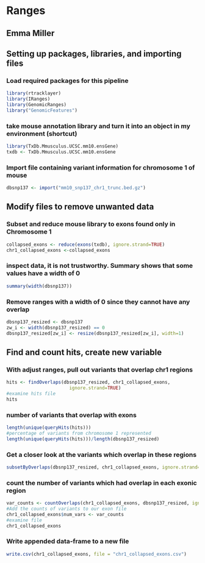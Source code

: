 # Ranges 
## Emma Miller

## Setting up packages, libraries, and importing files
### Load required packages for this pipeline
```{r}
library(rtracklayer)
library(IRanges)
library(GenomicRanges)
library("GenomicFeatures")
```

### take mouse annotation library and turn it into an object in my environment (shortcut)
```{r}
library(TxDb.Mmusculus.UCSC.mm10.ensGene)
txdb <- TxDb.Mmusculus.UCSC.mm10.ensGene
```

### Import file containing variant information for chromosome 1 of mouse
```{r}
dbsnp137 <- import("mm10_snp137_chr1_trunc.bed.gz")
```

## Modify files to remove unwanted data

### Subset and reduce mouse library to exons found only in Chromosome 1
```{r}
collapsed_exons <- reduce(exons(txdb), ignore.strand=TRUE)
chr1_collapsed_exons <-collapsed_exons
```


### inspect data, it is not trustworthy. Summary shows that some values have a width of 0
```{r}
summary(width(dbsnp137))
```

### Remove ranges with a width of 0 since they cannot have any overlap
```{r}
dbsnp137_resized <- dbsnp137
zw_i <- width(dbsnp137_resized) == 0
dbsnp137_resized[zw_i] <- resize(dbsnp137_resized[zw_i], width=1)
```
## Find and count hits, create new variable

### With adjust ranges, pull out variants that overlap chr1 regions
```{r}
hits <- findOverlaps(dbsnp137_resized, chr1_collapsed_exons, 
                       ignore.strand=TRUE)
#examine hits file
hits
```
### number of variants that overlap with exons
```{r}
length(unique(queryHits(hits)))
#percentage of variants from chromosome 1 represented 
length(unique(queryHits(hits)))/length(dbsnp137_resized)
```
### Get a closer look at the variants which overlap in these regions
```{r}
subsetByOverlaps(dbsnp137_resized, chr1_collapsed_exons, ignore.strand=TRUE)
```

### count the number of variants which had overlap in each exonic region
```{r}
var_counts <- countOverlaps(chr1_collapsed_exons, dbsnp137_resized, ignore.strand=TRUE)
#Add the counts of variants to our exon file
chr1_collapsed_exons$num_vars <- var_counts
#examine file 
chr1_collapsed_exons
```
### Write appended data-frame to a new file
```{r}
write.csv(chr1_collapsed_exons, file = "chr1_collapsed_exons.csv")
```
